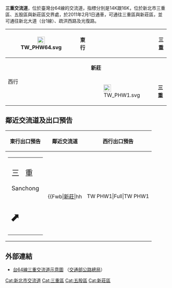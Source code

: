 {{About|台64線的三重交流道|[[中山高速公路|國道一號]]同名之交流道|三重交流道 (國道1號)}}
{{Infobox Taiwan Highway IC
| name = 三重交流道
| name_en = Sanchong Interchange
| rd_type = EX
| rd_number = 64
| exit = 14
| exit_name = 三重
| location = [[臺灣|臺灣]][[新北市|新北市]][[三重區|三重區]]、[[五股區|五股區]]、[[新莊區|新莊區]]
| connect = 
 {{Plainlist|
* {{Jct|country=TWN|PH|1}}（[[新北大道|新北大道]]）
* 疏洪西路
* 光復路
 }}
| goto = 三重區、新莊區
| class = 鑽石型
| time = 2011年2月1日
}}
'''三重交流道'''，位於臺灣台64線的交流道，指標分別是14K跟16K，位於新北市三重區、五股區與新莊區交界處，於2011年2月1日通車，可通往三重區與新莊區，並可通往新北大道（台1線）、疏洪西路及光復路。
{|class="wikitable" style="text-align:center"
! rowspan="3" | [[File:TW_PHW64.svg|23px]]
| 東行
| {{Taiwan Highway IC|14|三重|{{PAGENAME}}}}
| colspan="2" | '''三重'''
|-
| rowspan="2" | 西行
| rowspan="2" | {{Taiwan Highway IC|16|三重|{{PAGENAME}}}}
| colspan="2" | '''新莊'''
|-
| [[File:TW_PHW1.svg|23px]]
| '''三重'''
|}

== 鄰近交流道及出口預告 ==
{| class="toccolours" border="1" cellpadding="4" style="margin:0 auto; border-collapse:collapse; text-align:center; white-space:nowrap"
! 東行出口預告 !! 鄰近交流道 !! 西行出口預告
|-
| style="text-align:right; font-size:15px" | {{Taiwan Highway IC|14|三重|{{PAGENAME}}}}
{|style="width:110px; background-color:#007F00; text-align:center; color:#FFF; font-weight:bold"
| <div style="margin-top:3px"></div>
|-
| style="line-height:24px; font-size:24px; word-spacing:12px" | 三 重<div style="font-size:18px">Sanchong</div>
|-
| <div style="margin-bottom:6px; line-height:30px; font-size:36px">⬈</div>
|}
|
{{Start expwy box|台灣省道快速公路}}
{{S-expwy IC|[[五股二交流道|五股二交流道]]|往　[[五股一交流道|五股一交流道]]}}
{{S-line|{{Jct|country=TWN|PH|64}}|14K、16K|#9B0D15}}
{{S-expwy IC|[[江子翠交流道|江子翠交流道]]|往　[[板橋交流道|板橋交流道]]}}
{{Illus|僅標示台64線與台1線}}
{{Fwu|eh|[[八里區|八里]]}}
{{Fwi|Full|11|五股二}}
{{Fwh|ehst}}
{{Fwm|TW PHW64}}
{{Fwh|ehst|14|三重}}
{{Fwb|[[新莊區|新莊]]|hh||TW PHW1|Full|TW PHW1||hh|[[三重區|三重]]}}
{{Fwh|ehst||||16|三重}}
{{Fwm|TW PHW64}}
{{Fwh|ehst}}
{{Fwi|Full|17|江子翠}}
{{Fwd|eh|[[板橋區_(台灣)|板橋]]}}
{{Fwed}}
| style="text-align:right; font-size:15px" | {{Taiwan Highway IC|16|三重|{{PAGENAME}}}}
{|style="width:190px; background-color:#007F00; text-align:center; color:#FFF; font-weight:bold"
| 
| <div style="margin-top:6px; margin-bottom:3px">[[File:TW_PHW1.svg|30px]]</div>
|-
| style="width:90px; border-right:2px solid #FFF; line-height:24px; font-size:24px; word-spacing:12px" | 新 莊<div style="font-size:15px">Xinzhuang</div>
| style="width:90px; line-height:24px; font-size:24px; word-spacing:12px" | 三 重<div style="font-size:15px">Sanchong</div>
|-
| colspan="2" | <div style="margin-bottom:6px; line-height:30px; font-size:36px; transform:rotate(15deg)">⬈</div>
|}
|}

== 外部連結 ==
* [https://www.thb.gov.tw/resource/upload/Expressway/64d08ae2-c4c8-4bdb-961a-e7bc07beb8c6.jpg 台64線三重交流道示意圖] {{Wayback|url=https://www.thb.gov.tw/resource/upload/Expressway/64d08ae2-c4c8-4bdb-961a-e7bc07beb8c6.jpg |date=20220126160700 }}（[[交通部公路總局|交通部公路總局]]）

{{台64線}}
{{中山高架道路}}

[[Cat:新北市交流道|Cat:新北市交流道]]
[[Cat:三重區|Cat:三重區]]
[[Cat:五股區|Cat:五股區]]
[[Cat:新莊區|Cat:新莊區]]